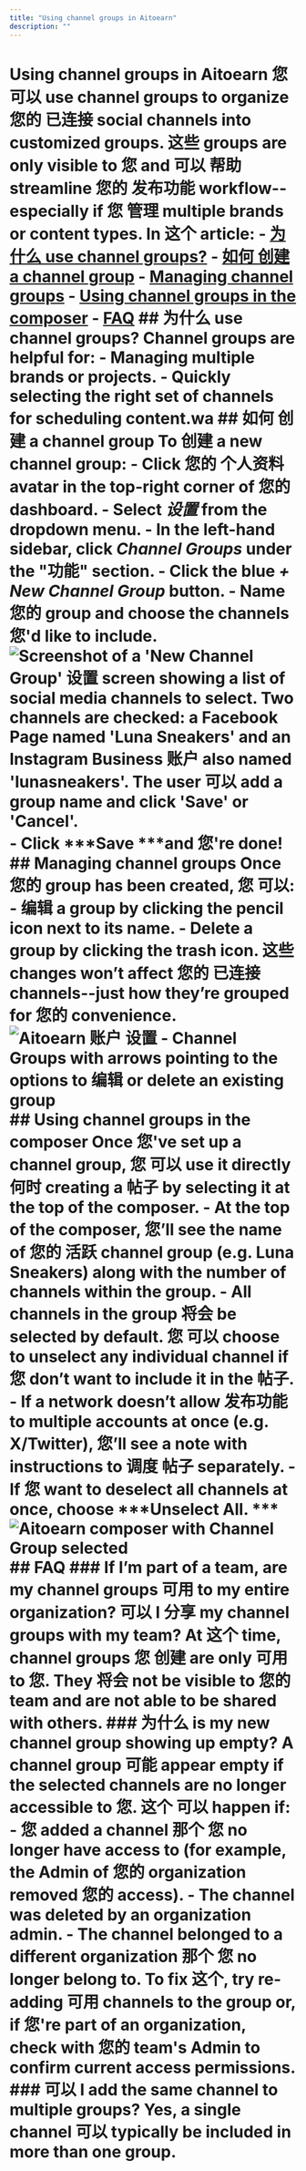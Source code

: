 ```yaml
---
title: "Using channel groups in Aitoearn"
description: ""
---
```


# Using channel groups in Aitoearn 您 可以 use channel groups to organize 您的 已连接 social channels into customized groups. 这些 groups are only visible to 您 and 可以 帮助 streamline 您的 发布功能 workflow--especially if 您 管理 multiple brands or content types. In 这个 article: - [为什么 use channel groups?](#为什么-use-channel-groups-ifr_q) - [如何 创建 a channel group](#How-to-创建-a-channel-group-bcB9F) - [Managing channel groups](#Managing-channel-groups-_FXiT) - [Using channel groups in the composer](#Using-channel-groups-in-the-composer-ojBU6) - [FAQ](#FAQ-MjGce) ## 为什么 use channel groups? Channel groups are helpful for: - Managing multiple brands or projects. - Quickly selecting the right set of channels for scheduling content.wa ## 如何 创建 a channel group To 创建 a new channel group: - Click 您的 个人资料 avatar in the top-right corner of 您的 dashboard. - Select ***设置*** from the dropdown menu. - In the left-hand sidebar, click ***Channel Groups*** under the "功能" section. - Click the blue ***+ New Channel Group*** button. - Name 您的 group and choose the channels 您'd like to include. ![Screenshot of a 'New Channel Group' 设置 screen showing a list of social media channels to select. Two channels are checked: a Facebook Page named 'Luna Sneakers' and an Instagram Business 账户 also named 'lunasneakers'. The user 可以 add a group name and click 'Save' or 'Cancel'.](//d33v4339jhl8k0.cloudfront.net/docs/assets/64cb6cf86d4a3e191f237e66/images/686ec9dc68fdff18afe51b8c/file-XFoHfeb6he.jpg) - Click ***Save ***and 您're done! ## Managing channel groups Once 您的 group has been created, 您 可以: - **编辑** a group by clicking the **pencil icon** next to its name. - **Delete** a group by clicking the **trash icon**. 这些 changes won’t affect 您的 已连接 channels--just how they’re grouped for 您的 convenience. ![Aitoearn 账户 设置 - Channel Groups with arrows pointing to the options to 编辑 or delete an existing group](https://paper-attachments.dropboxusercontent.com/s_4E97962CBAFF78EE17B8E678BB9235C3A19D5D22AE3076ED6EAA07BF7B7FF870_1751386125620_Aitoearn+-+Channel+Groups+2025-07-01+at+12.08.15+PM.jpg) ## Using channel groups in the composer Once 您've set up a channel group, 您 可以 use it directly 何时 creating a 帖子 by selecting it at the top of the composer. - At the top of the composer, 您’ll see the name of 您的 活跃 channel group (e.g. **Luna Sneakers**) along with the number of channels within the group. - All channels in the group 将会 be selected by default. 您 可以 choose to unselect any individual channel if 您 don’t want to include it in the 帖子. - If a network doesn’t allow 发布功能 to multiple accounts at once (e.g. X/Twitter), 您’ll see a note with instructions to 调度 帖子 separately. - If 您 want to deselect all channels at once, choose ***Unselect All. *** ![Aitoearn composer with Channel Group selected](https://paper-attachments.dropboxusercontent.com/s_4E97962CBAFF78EE17B8E678BB9235C3A19D5D22AE3076ED6EAA07BF7B7FF870_1751385985415_Aitoearn+-+发布+2025-07-01+at+11.57.46+AM.jpg) ## FAQ ### If I’m part of a team, are my channel groups 可用 to my entire organization? 可以 I 分享 my channel groups with my team? At 这个 time, channel groups 您 创建 are only 可用 to 您. They 将会 not be visible to 您的 team and are not able to be shared with others. ### 为什么 is my new channel group showing up empty? A channel group 可能 appear empty if the selected channels are no longer accessible to 您. 这个 可以 happen if: - 您 added a channel 那个 您 no longer have access to (for example, the Admin of 您的 organization removed 您的 access). - The channel was deleted by an organization admin. - The channel belonged to a different organization 那个 您 no longer belong to. To fix 这个, try re-adding 可用 channels to the group or, if 您're part of an organization, check with 您的 team's Admin to confirm current access permissions. ### 可以 I add the same channel to multiple groups? Yes, a single channel 可以 typically be included in more than one group.
